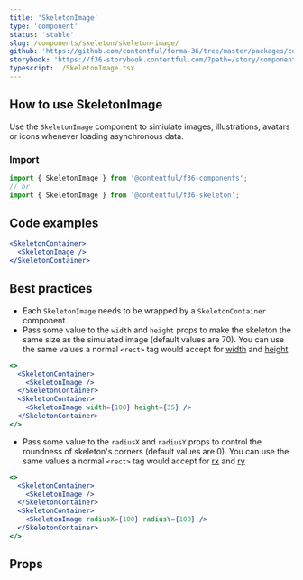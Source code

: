 ```yaml
---
title: 'SkeletonImage'
type: 'component'
status: 'stable'
slug: /components/skeleton/skeleton-image/
github: 'https://github.com/contentful/forma-36/tree/master/packages/components/skeleton'
storybook: 'https://f36-storybook.contentful.com/?path=/story/components-skeleton-skeletonimage--default'
typescript: ./SkeletonImage.tsx
---
```


## How to use SkeletonImage

Use the `SkeletonImage` component to simiulate images, illustrations, avatars or icons whenever loading asynchronous data.

### Import

```js static=true
import { SkeletonImage } from '@contentful/f36-components';
// or
import { SkeletonImage } from '@contentful/f36-skeleton';
```

## Code examples

```jsx
<SkeletonContainer>
  <SkeletonImage />
</SkeletonContainer>
```

## Best practices

- Each `SkeletonImage` needs to be wrapped by a `SkeletonContainer` component.
- Pass some value to the `width` and `height` props to make the skeleton the same size as the simulated image (default values are 70).
  You can use the same values a normal `<rect>` tag would accept for [width](https://developer.mozilla.org/en-US/docs/Web/SVG/Attribute/width#rect) and [height](https://developer.mozilla.org/en-US/docs/Web/SVG/Attribute/height#rect)

```jsx
<>
  <SkeletonContainer>
    <SkeletonImage />
  </SkeletonContainer>
  <SkeletonContainer>
    <SkeletonImage width={100} height={35} />
  </SkeletonContainer>
</>
```

- Pass some value to the `radiusX` and `radiusY` props to control the roundness of skeleton's corners (default values are 0).
  You can use the same values a normal `<rect>` tag would accept for [rx](https://developer.mozilla.org/en-US/docs/Web/SVG/Attribute/rx#rect) and [ry](https://developer.mozilla.org/en-US/docs/Web/SVG/Attribute/ry#rect)

```jsx
<>
  <SkeletonContainer>
    <SkeletonImage />
  </SkeletonContainer>
  <SkeletonContainer>
    <SkeletonImage radiusX={100} radiusY={100} />
  </SkeletonContainer>
</>
```

## Props

<Props of="SkeletonImage" />
